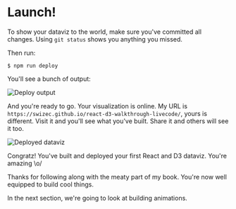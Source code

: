 # Launch!

To show your dataviz to the world, make sure you've committed all changes.
Using `git status` shows you anything you missed.

Then run:

```
$ npm run deploy
```

You'll see a bunch of output:

![Deploy output](https://raw.githubusercontent.com/Swizec/react-d3js-es6-ebook/2018-version/manuscript/resources/images/es6v2/npm-run-deploy.png)

And you're ready to go. Your visualization is online. My URL is
`https://swizec.github.io/react-d3-walkthrough-livecode/`, yours is different.
Visit it and you'll see what you've built. Share it and others will see it too.

![Deployed dataviz](https://raw.githubusercontent.com/Swizec/react-d3js-es6-ebook/2018-version/manuscript/resources/images/es6v2/deployed-dataviz.png)

Congratz! You've built and deployed your first React and D3 dataviz. You're
amazing \\o/

Thanks for following along with the meaty part of my book. You're now well
equipped to build cool things.

In the next section, we're going to look at building animations.